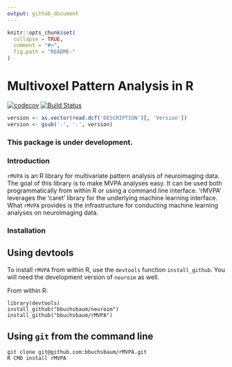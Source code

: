 ```yaml
---
output: github_document
---
```


```r
knitr::opts_chunk$set(
  collapse = TRUE,
  comment = "#>",
  fig.path = "README-"
)
```

# Multivoxel Pattern Analysis in R

[![codecov](https://codecov.io/gh/rMVPA/NA/branch/master/graph/badge.svg)](https://codecov.io/github/bbuchsbaum/rMVPA?branch=master)
[![Build Status](https://travis-ci.org/rMVPA/NA.svg?branch=master)](https://travis-ci.org/bbuchsbaum/rMVPA)

```r
version <- as.vector(read.dcf('DESCRIPTION')[, 'Version'])                                                                 
version <- gsub('-', '.', version)                                                                                      
```                                                                                                                        

### This package is under development.

### Introduction

`rMVPA` is an R library for multivariate pattern analysis of neuroimaging data. The goal of this library is to make MVPA analyses easy. It can be used both programmatically from within R or using a command line interface. 'rMVPA' leverages the 'caret' library for the underlying machine learning interface. What `rMVPA` provides is the infrastructure for conducting machine learning analyses on neuroimaging data. 

### Installation

## Using devtools

To install `rMVPA` from within R, use the `devtools` function `install_github`. You will need the development version of `neuroim` as well.

From within R:

```
library(devtools)
install_github("bbuchsbaum/neuroim")
install_github("bbuchsbaum/rMVPA")
```

## Using `git` from the command line

```
git clone git@github.com:bbuchsbaum/rMVPA.git
R CMD install rMVPA
```
